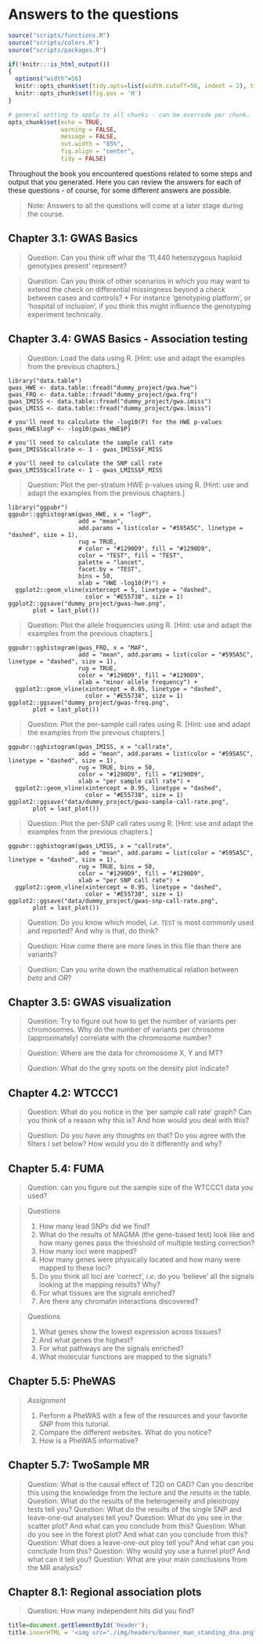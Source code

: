 # Answers to the questions {#answers}
<!-- ![](./img/_headers/banner_man_standing_dna.png){width=100%} -->
```r
source("scripts/functions.R")
source("scripts/colors.R")
source("scripts/packages.R")
```

```r
if(!knitr:::is_html_output())
{
  options("width"=56)
  knitr::opts_chunk$set(tidy.opts=list(width.cutoff=56, indent = 2), tidy = TRUE)
  knitr::opts_chunk$set(fig.pos = 'H')
}
```

```r
# general setting to apply to all chunks - can be overrode per chunk.
opts_chunk$set(echo = TRUE, 
               warning = FALSE, 
               message = FALSE, 
               out.width = "85%", 
               fig.align = "center", 
               tidy = FALSE)
```
Throughout the book you encountered questions related to some steps and output that you generated. Here you can review the answers for each of these questions - of course, for some different answers are possible.

> Note: Answers to all the questions will come at a later stage during the course.

## Chapter 3.1: GWAS Basics
> Question: Can you think off what the '11,440 heterozygous haploid genotypes present' represent? 

> Question: Can you think of other scenarios in which you may want to extend the check on differential missingness beyond a check between cases and controls?
 * For instance 'genotyping platform', or 'hospital of inclusion', if you think this might influence the genotyping experiment technically.

## Chapter 3.4: GWAS Basics - Association testing

> Question: Load the data using R. [Hint: use and adapt the examples from the previous chapters.]

```
library("data.table")
gwas_HWE <- data.table::fread("dummy_project/gwa.hwe")
gwas_FRQ <- data.table::fread("dummy_project/gwa.frq")
gwas_IMISS <- data.table::fread("dummy_project/gwa.imiss")
gwas_LMISS <- data.table::fread("dummy_project/gwa.lmiss")

# you'll need to calculate the -log10(P) for the HWE p-values
gwas_HWE$logP <- -log10(gwas_HWE$P)

# you'll need to calculate the sample call rate
gwas_IMISS$callrate <- 1 - gwas_IMISS$F_MISS

# you'll need to calculate the SNP call rate
gwas_LMISS$callrate <- 1 - gwas_LMISS$F_MISS
```

> Question: Plot the per-stratum HWE p-values using R. [Hint: use and adapt the examples from the previous chapters.]

```
library("ggpubr")
ggpubr::gghistogram(gwas_HWE, x = "logP",
                    add = "mean",
                    add.params = list(color = "#595A5C", linetype = "dashed", size = 1),
                    rug = TRUE,
                    # color = "#1290D9", fill = "#1290D9",
                    color = "TEST", fill = "TEST",
                    palette = "lancet",
                    facet.by = "TEST",
                    bins = 50,
                    xlab = "HWE -log10(P)") +
  ggplot2::geom_vline(xintercept = 5, linetype = "dashed",
                      color = "#E55738", size = 1)
ggplot2::ggsave("dummy_project/gwas-hwe.png",
       plot = last_plot())
```

> Question: Plot the allele frequencies using R. [Hint: use and adapt the examples from the previous chapters.]

```
ggpubr::gghistogram(gwas_FRQ, x = "MAF",
                    add = "mean", add.params = list(color = "#595A5C", linetype = "dashed", size = 1),
                    rug = TRUE,
                    color = "#1290D9", fill = "#1290D9",
                    xlab = "minor allele frequency") +
  ggplot2::geom_vline(xintercept = 0.05, linetype = "dashed",
                      color = "#E55738", size = 1)
ggplot2::ggsave("dummy_project/gwas-freq.png",
       plot = last_plot())
```


> Question: Plot the per-sample call rates using R. [Hint: use and adapt the examples from the previous chapters.]

```
ggpubr::gghistogram(gwas_IMISS, x = "callrate",
                    add = "mean", add.params = list(color = "#595A5C", linetype = "dashed", size = 1),
                    rug = TRUE, bins = 50,
                    color = "#1290D9", fill = "#1290D9",
                    xlab = "per sample call rate") +
  ggplot2::geom_vline(xintercept = 0.95, linetype = "dashed",
                      color = "#E55738", size = 1)
ggplot2::ggsave("data/dummy_project/gwas-sample-call-rate.png",
       plot = last_plot())
```

> Question: Plot the per-SNP call rates using R. [Hint: use and adapt the examples from the previous chapters.]

```
ggpubr::gghistogram(gwas_LMISS, x = "callrate",
                    add = "mean", add.params = list(color = "#595A5C", linetype = "dashed", size = 1),
                    rug = TRUE, bins = 50,
                    color = "#1290D9", fill = "#1290D9",
                    xlab = "per SNP call rate") +
  ggplot2::geom_vline(xintercept = 0.95, linetype = "dashed",
                      color = "#E55738", size = 1)
ggplot2::ggsave("data/dummy_project/gwas-snp-call-rate.png",
       plot = last_plot())
```

> Question: Do you know which model, _i.e._ `TEST` is most commonly used and reported? And why is that, do think?

> Question: How come there are more lines in this file than there are variants?
 
> Question: Can you write down the mathematical relation between _beta_ and _OR_?

## Chapter 3.5: GWAS visualization

> Question: Try to figure out how to get the number of variants per chromosomes. Why do the number of variants per chrosome (approximately) correlate with the chromosome number?

> Question: Where are the data for chromosome X, Y and MT?

> Question: What do the grey spots on the density plot indicate?

## Chapter 4.2: WTCCC1

> Question: What do you notice in the 'per sample call rate' graph? Can you think of a reason why this is? And how would you deal with this?

> Question: Do you have any thoughts on that? Do you agree with the filters I set below? How would you do it differently and why?

## Chapter 5.4: FUMA

> Question: can you figure out the sample size of the WTCCC1 data you used?

> Questions
> 
> 1. How many lead SNPs did we find?
> 2. What do the results of MAGMA (the gene-based test) look like and how many genes pass the threshold of multiple testing correction?
> 3. How many loci were mapped?
> 4. How many genes were physically located and how many were mapped to these loci?
> 5. Do you think all loci are 'correct', _i.e._ do you 'believe' all the signals looking at the mapping results? Why?
> 6. For what tissues are the signals enriched?
> 7. Are there any chromatin interactions discovered?

> Questions
> 
> 1. What genes show the lowest expression across tissues?
> 2. And what genes the highest?
> 3. For what pathways are the signals enriched?
> 4. What molecular functions are mapped to the signals?

## Chapter 5.5: PheWAS

> *Assignment*
> 
> 1. Perform a PheWAS with a few of the resources and your favorite SNP from this tutorial. 
> 2. Compare the different websites. What do you notice?
> 3. How is a PheWAS informative?

## Chapter 5.7: TwoSample MR

> Question: What is the causal effect of T2D on CAD? Can you describe this using the knowledge from the lecture and the results in the table.
> Question: What do the results of the heterogeneity and pleiotropy tests tell you?
> Question: What do the results of the single SNP and leave-one-out analyses tell you?
> Question: What do you see in the scatter plot? And what can you conclude from this?
> Question: What do you see in the forest plot? And what can you conclude from this?
> Question: What does a leave-one-out ploy tell you? And what can you conclude from this?
> Question: Why would yoy use a funnel plot? And what can it tell you?
> Question: What are your main conclusions from the MR analysis?

## Chapter 8.1: Regional association plots

> Question: How many independent hits did you find?

```js
title=document.getElementById('header');
title.innerHTML = '<img src="./img/headers/banner_man_standing_dna.png" alt="Answers to questions">' + title.innerHTML
```
